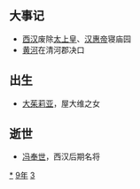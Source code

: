 {{yearTOC|-39|西汉'''[[永光_(汉元帝)|永光]]五年'''}}

== 大事记 ==
* [[西汉|西汉]]废除[[刘太公|太上皇]]、[[汉惠帝|汉惠帝]]寝庙园
* [[黄河|黄河]]在清河郡决口
== 出生 ==
* [[大茱莉亚|大茱莉亚]]，屋大维之女
== 逝世 ==
{{Wikisource year mention}}
* [[冯奉世|冯奉世]]，西汉后期名将

[[Category:前39年|*]]
[[Category:前30年代|9年]]
[[Category:前1世纪各年|3]]